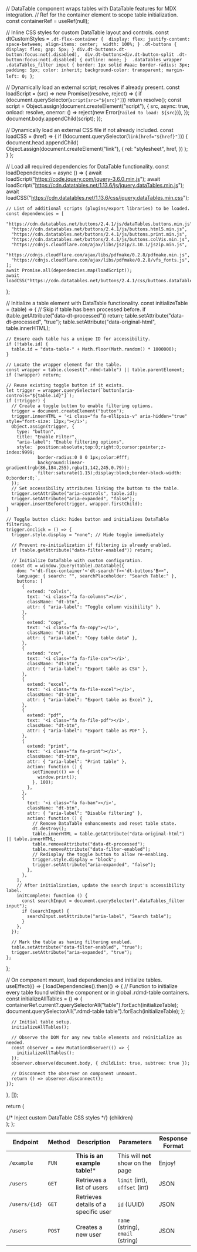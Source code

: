 // DataTable component wraps tables with DataTable features for MDX integration.
  // Ref for the container element to scope table initialization.
  const containerRef = useRef(null);

  // Inline CSS styles for custom DataTable layout and controls.
  const dtCustomStyles = `
    .dt-flex-container { 
      display: flex;
      justify-content: space-between;
      align-items: center; 
      width: 100%;
    }
    .dt-buttons {
      display: flex;
      gap: 5px;
    }
    div.dt-buttons>.dt-button:focus:not(.disabled), 
    div.dt-buttons>div.dt-button-split .dt-button:focus:not(.disabled) {
      outline: none;
    } 
    .dataTables_wrapper .dataTables_filter input {
      border: 1px solid #aaa;
      border-radius: 3px;
      padding: 5px;
      color: inherit;
      background-color: transparent;
      margin-left: 0;
    }
  `;

  // Dynamically load an external script; resolves if already present.
  const loadScript = (src) =>
    new Promise((resolve, reject) => {
      if (document.querySelector(`script[src="${src}"]`)) return resolve();
      const script = Object.assign(document.createElement("script"), {
        src,
        async: true,
        onload: resolve,
        onerror: () => reject(new Error(`Failed to load: ${src}`)),
      });
      document.body.appendChild(script);
    });

  // Dynamically load an external CSS file if not already included.
  const loadCSS = (href) => {
    if (!document.querySelector(`link[href="${href}"]`)) {
      document.head.appendChild(
        Object.assign(document.createElement("link"), {
          rel: "stylesheet",
          href,
        })
      );
    }
  };

  // Load all required dependencies for DataTable functionality.
  const loadDependencies = async () => {
    await loadScript("https://code.jquery.com/jquery-3.6.0.min.js");
    await loadScript("https://cdn.datatables.net/1.13.6/js/jquery.dataTables.min.js");
    await loadCSS("https://cdn.datatables.net/1.13.6/css/jquery.dataTables.min.css");

    // List of additional scripts (plugins/export libraries) to be loaded.
    const dependencies = [
      "https://cdn.datatables.net/buttons/2.4.1/js/dataTables.buttons.min.js",
      "https://cdn.datatables.net/buttons/2.4.1/js/buttons.html5.min.js",
      "https://cdn.datatables.net/buttons/2.4.1/js/buttons.print.min.js",
      "https://cdn.datatables.net/buttons/2.4.1/js/buttons.colVis.min.js",
      "https://cdnjs.cloudflare.com/ajax/libs/jszip/3.10.1/jszip.min.js",
      "https://cdnjs.cloudflare.com/ajax/libs/pdfmake/0.2.8/pdfmake.min.js",
      "https://cdnjs.cloudflare.com/ajax/libs/pdfmake/0.2.8/vfs_fonts.js",
    ];
    await Promise.all(dependencies.map(loadScript));
    await loadCSS("https://cdn.datatables.net/buttons/2.4.1/css/buttons.dataTables.min.css");
  }; 

  // Initialize a table element with DataTable functionality.
  const initializeTable = (table) => {
    // Skip if table has been processed before.
    if (table.getAttribute("data-dt-processed")) return;
    table.setAttribute("data-dt-processed", "true");
    table.setAttribute("data-original-html", table.innerHTML);

    // Ensure each table has a unique ID for accessibility.
    if (!table.id) {
      table.id = "data-table-" + Math.floor(Math.random() * 1000000);
    }

    // Locate the wrapper element for the table.
    const wrapper = table.closest(".rdmd-table") || table.parentElement;
    if (!wrapper) return; 

    // Reuse existing toggle button if it exists.
    let trigger = wrapper.querySelector(`button[aria-controls="${table.id}"]`);
    if (!trigger) {
      // Create a toggle button to enable filtering options.
      trigger = document.createElement("button");
      trigger.innerHTML = '<i class="fa fa-ellipsis-v" aria-hidden="true" style="font-size: 12px;"></i>';
      Object.assign(trigger, {
        type: "button",
        title: "Enable Filter",
        "aria-label": "Enable filtering options",
        style: `position:absolute;top:0;right:0;cursor:pointer;z-index:9999;
                border-radius:0 0 0 1px;color:#fff;
                background:linear-gradient(rgb(86,184,255),rgba(1,142,245,0.79));
                filter:saturate(1.15);display:block;border-block-width: 0;border:0;`,
      });
      // Set accessibility attributes linking the button to the table.
      trigger.setAttribute("aria-controls", table.id);
      trigger.setAttribute("aria-expanded", "false");
      wrapper.insertBefore(trigger, wrapper.firstChild);
    }

    // Toggle button click: hides button and initializes DataTable filtering.
    trigger.onclick = () => {
      trigger.style.display = "none"; // Hide toggle immediately

      // Prevent re-initialization if filtering is already enabled.
      if (table.getAttribute("data-filter-enabled")) return;

      // Initialize DataTable with custom configuration.
      const dt = window.jQuery(table).DataTable({
        dom: "<'dt-flex-container'<'dt-search'f><'dt-buttons'B>>",
        language: { search: "", searchPlaceholder: "Search Table:" },
        buttons: [
          {
            extend: "colvis",
            text: '<i class="fa fa-columns"></i>',
            className: "dt-btn",
            attr: { "aria-label": "Toggle column visibility" },
          },
          {
            extend: "copy",
            text: '<i class="fa fa-copy"></i>',
            className: "dt-btn",
            attr: { "aria-label": "Copy table data" },
          },
          {
            extend: "csv",
            text: '<i class="fa fa-file-csv"></i>',
            className: "dt-btn",
            attr: { "aria-label": "Export table as CSV" },
          },
          {
            extend: "excel",
            text: '<i class="fa fa-file-excel"></i>',
            className: "dt-btn",
            attr: { "aria-label": "Export table as Excel" },
          },
          {
            extend: "pdf",
            text: '<i class="fa fa-file-pdf"></i>',
            className: "dt-btn",
            attr: { "aria-label": "Export table as PDF" },
          },
          {
            extend: "print",
            text: '<i class="fa fa-print"></i>',
            className: "dt-btn",
            attr: { "aria-label": "Print table" },
            action: function () {
              setTimeout(() => {
                window.print();
              }, 100);
            },
          },
          {
            text: '<i class="fa fa-ban"></i>',
            className: "dt-btn",
            attr: { "aria-label": "Disable filtering" },
            action: function () {
              // Remove DataTable enhancements and reset table state.
              dt.destroy();
              table.innerHTML = table.getAttribute("data-original-html") || table.innerHTML;
              table.removeAttribute("data-dt-processed");
              table.removeAttribute("data-filter-enabled");
              // Redisplay the toggle button to allow re-enabling.
              trigger.style.display = "block";
              trigger.setAttribute("aria-expanded", "false");
            },
          },
        ],
        // After initialization, update the search input's accessibility label.
        initComplete: function () {
          const searchInput = document.querySelector(".dataTables_filter input");
          if (searchInput) {
            searchInput.setAttribute("aria-label", "Search table");
          }
        },
      });

      // Mark the table as having filtering enabled.
      table.setAttribute("data-filter-enabled", "true");
      trigger.setAttribute("aria-expanded", "true");
    };
  };

  // On component mount, load dependencies and initialize tables.
  useEffect(() => {
    loadDependencies().then(() => {
      // Function to initialize every table found within the component or in global .rdmd-table containers.
      const initializeAllTables = () => {
        containerRef.current?.querySelectorAll("table").forEach(initializeTable);
        document.querySelectorAll(".rdmd-table table").forEach(initializeTable);
      };

      // Initial table setup.
      initializeAllTables();

      // Observe the DOM for any new table elements and reinitialize as needed.
      const observer = new MutationObserver(() => {
        initializeAllTables();
      });
      observer.observe(document.body, { childList: true, subtree: true });

      // Disconnect the observer on component unmount.
      return () => observer.disconnect();
    });
  }, []);

  return (
    <div ref={containerRef}>
      {/* Inject custom DataTable CSS styles */}
      <style>{dtCustomStyles}</style>
      {children}
    </div>
  );
};


| Endpoint        | Method | Description                           | Parameters                         | Response Format |
|-----------------|--------|---------------------------------------|------------------------------------|-----------------|
| `/example`      | `FUN`  | **This is an example table!***        | This will **not** show on the page | Enjoy!          |
| `/users`        | `GET`  | Retrieves a list of users             | `limit` (int), `offset` (int)      | JSON            |
| `/users/{id}`   | `GET`  | Retrieves details of a specific user  | `id` (UUID)                        | JSON            |
| `/users`        | `POST` | Creates a new user                    | `name` (string), `email` (string)  | JSON            |